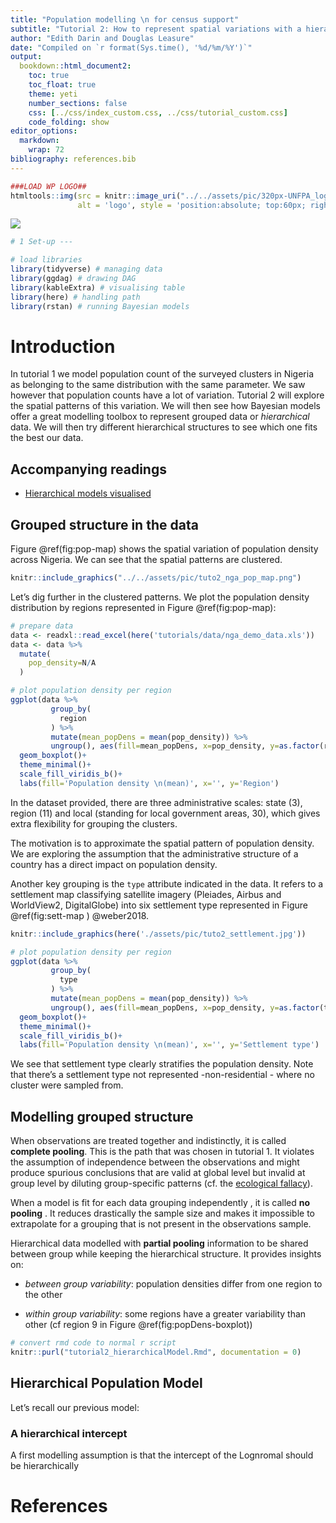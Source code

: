 ```yaml
---
title: "Population modelling \n for census support"
subtitle: "Tutorial 2: How to represent spatial variations with a hierarchichal structure?"
author: "Edith Darin and Douglas Leasure"
date: "Compiled on `r format(Sys.time(), '%d/%m/%Y')`"
output: 
  bookdown::html_document2:
    toc: true
    toc_float: true
    theme: yeti
    number_sections: false
    css: [../css/index_custom.css, ../css/tutorial_custom.css]
    code_folding: show
editor_options: 
  markdown: 
    wrap: 72
bibliography: references.bib
---
```


```r
###LOAD WP LOGO##
htmltools::img(src = knitr::image_uri("../../assets/pic/320px-UNFPA_logo.svg.png"),
               alt = 'logo', style = 'position:absolute; top:60px; right:0; padding:20px; width: 25%; height: auto')
```

![](../../assets/pic/wp_logotype_gray_low.png)

```r
# 1 Set-up ---

# load libraries
library(tidyverse) # managing data
library(ggdag) # drawing DAG
library(kableExtra) # visualising table
library(here) # handling path
library(rstan) # running Bayesian models
```

# Introduction

In tutorial 1 we model population count of the surveyed clusters in
Nigeria as belonging to the same distribution with the same parameter.
We saw however that population counts have a lot of variation. Tutorial
2 will explore the spatial patterns of this variation. We will then see
how Bayesian models offer a great modelling toolbox to represent grouped
data or *hierarchical* data. We will then try different hierarchical
structures to see which one fits the best our data.

## Accompanying readings

-   [Hierarchical models
    visualised](http://mfviz.com/hierarchical-models/)

## Grouped structure in the data

Figure \@ref(fig:pop-map) shows the spatial variation of population
density across Nigeria. We can see that the spatial patterns are
clustered.

```r
knitr::include_graphics("../../assets/pic/tuto2_nga_pop_map.png")

```

Let's dig further in the clustered patterns. We plot the population
density distribution by regions represented in Figure
\@ref(fig:pop-map):

```r
# prepare data
data <- readxl::read_excel(here('tutorials/data/nga_demo_data.xls'))
data <- data %>% 
  mutate(
    pop_density=N/A
  )

# plot population density per region
ggplot(data %>% 
         group_by(
           region
         ) %>% 
         mutate(mean_popDens = mean(pop_density)) %>% 
         ungroup(), aes(fill=mean_popDens, x=pop_density, y=as.factor(region)))+
  geom_boxplot()+
  theme_minimal()+
  scale_fill_viridis_b()+
  labs(fill='Population density \n(mean)', x='', y='Region')
```

In the dataset provided, there are three administrative scales: state
(3), region (11) and local (standing for local government areas, 30),
which gives extra flexibility for grouping the clusters.

The motivation is to approximate the spatial pattern of population
density. We are exploring the assumption that the administrative
structure of a country has a direct impact on population density.

Another key grouping is the `type` attribute indicated in the data. It
refers to a settlement map classifying satellite imagery (Pleiades,
Airbus and WorldView2, DigitalGlobe) into six settlement type
represented in Figure \@ref(fig:sett-map ) @weber2018.

```r
knitr::include_graphics(here('./assets/pic/tuto2_settlement.jpg'))
```

```r
# plot population density per region
ggplot(data %>% 
         group_by(
           type
         ) %>% 
         mutate(mean_popDens = mean(pop_density)) %>% 
         ungroup(), aes(fill=mean_popDens, x=pop_density, y=as.factor(type)))+
  geom_boxplot()+
  theme_minimal()+
  scale_fill_viridis_b()+
  labs(fill='Population density \n(mean)', x='', y='Settlement type')
```

We see that settlement type clearly stratifies the population density.
Note that there's a settlement type not represented -non-residential -
where no cluster were sampled from.

## Modelling grouped structure

When observations are treated together and indistinctly, it is called
**complete pooling**. This is the path that was chosen in tutorial 1. It
violates the assumption of independence between the observations and
might produce spurious conclusions that are valid at global level but
invalid at group level by diluting group-specific patterns (cf. the
[ecological fallacy](https://en.wikipedia.org/wiki/Ecological_fallacy)).

When a model is fit for each data grouping independently , it is called
**no pooling** . It reduces drastically the sample size and makes it
impossible to extrapolate for a grouping that is not present in the
observations sample.

Hierarchical data modelled with **partial pooling** information to be
shared between group while keeping the hierarchical structure. It
provides insights on:

-   *between group variability*: population densities differ from one
    region to the other

-   *within group variability*: some regions have a greater variability
    than other (cf region 9 in Figure @ref(fig:popDens-boxplot))

```r
# convert rmd code to normal r script
knitr::purl("tutorial2_hierarchicalModel.Rmd", documentation = 0)
```

## Hierarchical Population Model

Let's recall our previous model:

```{=tex}
\begin{equation}

population 〜 Poisson( pop\_density * settled\_area) \\

pop\_density 〜 Lognormal( \alpha, \sigma) \\

\\

\alpha 〜 Normal( 0, 15 ) \\

\sigma 〜 Uniform( 0, 5 )(\#eq:model2)

\end{equation}
```
### A hierarchical intercept

A first modelling assumption is that the intercept of the Lognromal
should be hierarchically

# References
